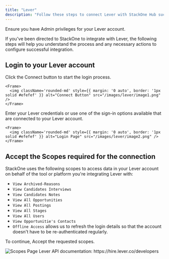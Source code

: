 ```yaml
---
title: "Lever"
description: "Follow these steps to connect Lever with StackOne Hub successfully."
---
```



<Warning>
  Ensure you have Admin privileges for your Lever account.
</Warning>

If you've been directed to StackOne to integrate with Lever, the following steps will help you understand the process and any necessary actions to configure successful integration.

## Login to your Lever account

<Steps>
  <Step title="Start the login process">
    Click the Connect button to start the login process.

    <Frame>
      <img className='rounded-md' style={{ margin: '0 auto', border: '1px solid #efefef' }} alt="Connect Button" src="/images/lever/image1.png" />
    </Frame>
  </Step>

  <Step title="Enter your credentials">
    Enter your Lever credentials or use one of the sign-in options available that are connected to your Lever account.

    <Frame>
      <img className='rounded-md' style={{ margin: '0 auto', border: '1px solid #efefef' }} alt="Login Page" src="/images/lever/image2.png" />
    </Frame>
  </Step>
</Steps>

## Accept the Scopes required for the connection

StackOne uses the following scopes to access data in your Lever account on behalf of the tool or platform you're integrating Lever with:

- `View Archived-Reasons`
- `View Candidates Interviews`
- `View Candidates Notes`
- `View All Opportunities`
- `View All Postings`
- `View All Stages`
- `View All Users`
- `View Opportunitie's Contacts`
- `Offline Access` allows us to refresh the login details so that the account doesn't have to be re-authenticated regularly.

To continue, Accept the requested scopes.

<Frame>
  <img className='rounded-md' style={{ margin: '0 auto', border: '1px solid #efefef' }} alt="Scopes Page" src="/images/lever/image3.png" />
</Frame>

<IntegrationFooter />

<Card title="Useful Links" icon="link" href="/content/components/card-group">
  Lever API documentation: https://hire.lever.co/developers
</Card>
